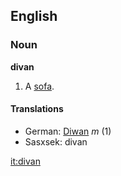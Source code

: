 ==English==
===Noun===
'''divan'''
# A [[sofa]].
====Translations====
*German: [[Diwan]] ''m'' (1)
*Sasxsek: divan

[[it:divan]]